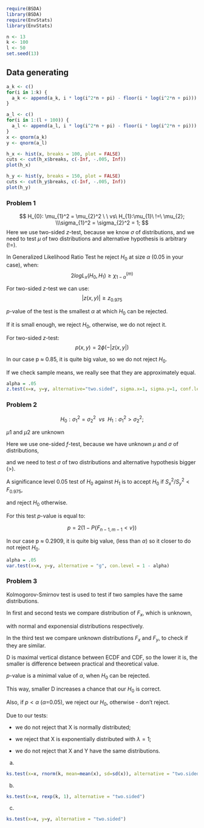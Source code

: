 ```r
require(BSDA)
library(BSDA)
require(EnvStats)   
library(EnvStats)
```

```r
n <- 13
k <- 100
l <- 50
set.seed(13)
```

## Data generating

```r
a_k <- c()
for(i in 1:k) {
  a_k <- append(a_k, i * log(i^2*n + pi) - floor(i * log(i^2*n + pi)))
}

a_l <- c()
for(i in 1:(l + 100)) {
  a_l <- append(a_l, i * log(i^2*n + pi) - floor(i * log(i^2*n + pi)))
}
x <- qnorm(a_k)
y <- qnorm(a_l)

h_x <- hist(x, breaks = 100, plot = FALSE)
cuts <- cut(h_x$breaks, c(-Inf, -.005, Inf))
plot(h_x)

h_y <- hist(y, breaks = 150, plot = FALSE)
cuts <- cut(h_y$breaks, c(-Inf, -.005, Inf))
plot(h_y)
```

### Problem 1

$$
H_{0}: \mu_{1}^2 = \mu_{2}^2 \ \ vs\  H_{1}:\mu_{1}\  !=\  \mu_{2};
\\\sigma_{1}^2 = \sigma_{2}^2 = 1;
$$ Here we use two-sided $z$-test, because we know $\sigma$ of distributions, and we need to test $\mu$ of two distributions and alternative hypothesis is arbitrary (!=).

In Generalized Likelihood Ratio Test he reject $H_{0}$ at size $\alpha$ (0.05 in your case), when: $$2logL_{x}(H_{0},H_{1}) ≥ \chi^{(m)}_{1-\alpha}$$

For two-sided $z$-test we can use: $$|z(x, y)| ≥ z_{0.975}$$

$p$-value of the test is the smallest $\alpha$ at which $H_{0}$ can be rejected.

If it is small enough, we reject $H_{0}$, otherwise, we do not reject it.

For two-sided $z$-test: $$p(x,y)=2\phi(-|z(x,y|)$$

In our case p ≈ 0.85, it is quite big value, so we do not reject $H_{0}$.

If we check sample means, we really see that they are approximately equal.

```r
alpha = .05
z.test(x=x, y=y, alternative="two.sided", sigma.x=1, sigma.y=1, conf.level=1-alpha)
```

### Problem 2

$$
H_{0}: \sigma_{1}^2 = \sigma_{2}^2 \ \ vs \ \ H_{1}: \sigma_{1}^2 > \sigma_{2}^2;
$$

$\mu1$ and $\mu2$ are unknown

Here we use one-sided $f$-test, because we have unknown $\mu$ and $\sigma$ of distributions,

and we need to test $\sigma$ of two distributions and alternative hypothesis bigger (\>).

A significance level $0.05$ test of $H_{0}$ against $H_{1}$ is to accept $H_{0}$ if $S_{x}^2/S_{y}^2<F_{0.975}$,

and reject $H_{0}$ otherwise.

For this test $p$-value is equal to:

$$p=2(1-P\{F_{n-1,m-1}<v\})$$

In our case p ≈ 0.2909, it is quite big value, (less than $\alpha$) so it closer to do not reject $H_{0}$.

```r
alpha = .05
var.test(x=x, y=y, alternative = "g", con.level = 1 - alpha)
```

### Problem 3

Kolmogorov-Smirnov test is used to test if two samples have the same distributions.

In first and second tests we compare distribution of $F_{x}$, which is unknown,

with normal and exponensial distributions respectively.

In the third test we compare unknown distributions $F_{x}$ and $F_{y}$, to check if they are similar.

D is maximal vertical distance between ECDF and CDF, so the lower it is, the smaller is difference between practical and theoretical value.

$p$-value is a minimal value of $\alpha$, when $H_{0}$ can be rejected.

This way, smaller D increases a chance that our $H_{0}$ is correct.

Also, if $p<\alpha$ ($\alpha$=0.05), we reject our $H_{0}$, otherwise - don't reject.

Due to our tests:

-   we do not reject that X is normally distributed;

-   we reject that X is exponentially distributed with $\lambda=1$;

-   we do not reject that X and Y have the same distributions.

a)  

```r
ks.test(x=x, rnorm(k, mean=mean(x), sd=sd(x)), alternative = "two.sided")
```

b)  

```r
ks.test(x=x, rexp(k, 1), alternative = "two.sided")
```

c)  

```r
ks.test(x=x, y=y, alternative = "two.sided")
```
